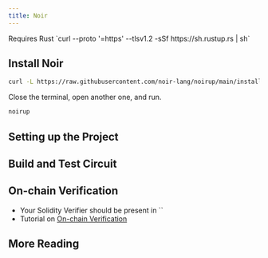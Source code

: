 ```yaml
---
title: Noir
---
```


<Callout type="info">
Requires Rust `curl --proto '=https' --tlsv1.2 -sSf https://sh.rustup.rs | sh`
</Callout>

## Install Noir

```bash
curl -L https://raw.githubusercontent.com/noir-lang/noirup/main/install | bash
```

Close the terminal, open another one, and run.

```bash
noirup
```

## Setting up the Project

## Build and Test Circuit

## On-chain Verification

- Your Solidity Verifier should be present in ``
- Tutorial on [On-chain Verification](/tutorials/on-chain-verification)

## More Reading
